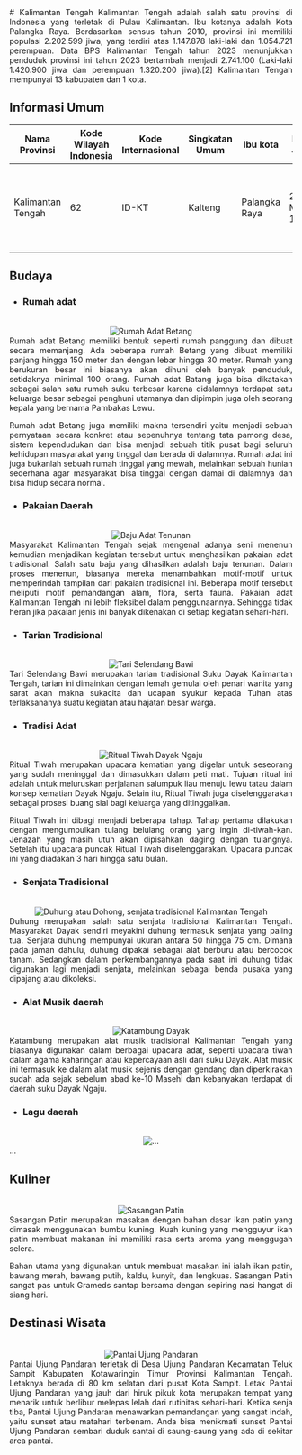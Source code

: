 <div align="justify">
   # Kalimantan Tengah
   Kalimantan Tengah adalah salah satu provinsi di Indonesia yang terletak di Pulau Kalimantan. Ibu kotanya adalah Kota Palangka Raya. Berdasarkan sensus tahun 2010, provinsi ini memiliki populasi 2.202.599 jiwa, yang terdiri atas 1.147.878 laki-laki dan 1.054.721 perempuan. Data BPS Kalimantan Tengah tahun 2023 menunjukkan penduduk provinsi ini tahun 2023 bertambah menjadi 2.741.100 (Laki-laki 1.420.900 jiwa dan perempuan 1.320.200 jiwa).[2] Kalimantan Tengah mempunyai 13 kabupaten dan 1 kota.

   ## Informasi Umum
   |             Nama Provinsi                |  Kode Wilayah Indonesia  | Kode Internasional | Singkatan Umum |        Ibu kota           |        Hari Jadi     |                         Lambang                                      |
   |------------------------------------------|--------------------------|--------------------|----------------|---------------------------|----------------------|----------------------------------------------------------------------|
   |          Kalimantan Tengah               |            62            |     	  ID-KT       | Kalteng        |     Palangka Raya         |       23 Mei 1957    | <div align="center"><img alt="Lambang" width="150" src="https://upload.wikimedia.org/wikipedia/commons/thumb/4/4e/Coat_of_arms_of_Central_Kalimantan.svg/90px-Coat_of_arms_of_Central_Kalimantan.svg.png"/></div> |

   ## Budaya

   - ### Rumah adat
   <br/>
   <div align="center"><img alt="Rumah Adat Betang" src="https://cdn-cms.pgimgs.com/static/2020/12/Rumah-Adat-Betang-Khas-Kalimantan-Tengah-_rev-e1625799152766.jpg"/></div>
   Rumah adat Betang memiliki bentuk seperti rumah panggung dan dibuat secara memanjang. Ada beberapa rumah Betang yang dibuat memiliki panjang hingga 150 meter dan dengan lebar hingga 30 meter. Rumah yang berukuran besar ini biasanya akan dihuni oleh banyak penduduk, setidaknya minimal 100 orang. Rumah adat Batang juga bisa dikatakan sebagai salah satu rumah suku terbesar karena didalamnya terdapat satu keluarga besar sebagai penghuni utamanya dan dipimpin juga oleh seorang kepala yang bernama Pambakas Lewu.

   Rumah adat Betang juga memiliki makna tersendiri yaitu menjadi sebuah pernyataan secara konkret atau sepenuhnya tentang tata pamong desa, sistem kependudukan dan bisa menjadi sebuah titik pusat bagi seluruh kehidupan masyarakat yang tinggal dan berada di dalamnya. Rumah adat ini juga bukanlah sebuah rumah tinggal yang mewah, melainkan sebuah hunian sederhana agar masyarakat bisa tinggal dengan damai di dalamnya dan bisa hidup secara normal.
   
   - ### Pakaian Daerah
   <br/>
   <div align="center"><img alt="Baju Adat Tenunan" src="https://pinhome-blog-assets-public.s3.ap-southeast-1.amazonaws.com/2021/07/Baju-Adat-Tenunan.webp"/></div>
   Masyarakat Kalimantan Tengah sejak mengenal adanya seni menenun kemudian menjadikan kegiatan tersebut untuk menghasilkan pakaian adat tradisional. Salah satu baju yang dihasilkan adalah baju tenunan. Dalam proses menenun, biasanya mereka menambahkan motif-motif untuk memperindah tampilan dari pakaian tradisional ini. Beberapa motif tersebut meliputi motif pemandangan alam, flora, serta fauna. Pakaian adat Kalimantan Tengah ini lebih fleksibel dalam penggunaannya. Sehingga tidak heran jika pakaian jenis ini banyak dikenakan di setiap kegiatan sehari-hari.
   
   - ### Tarian Tradisional
   <br/>
   <div align="center"><img alt="Tari Selendang Bawi" src="https://i0.wp.com/palangkaraya.go.id/wp-content/uploads/2022/08/IMG_20220821_122850_1024_x_768_piksel-1.jpg?fit=1024%2C768&ssl=1"/></div>
   Tari Selendang Bawi merupakan tarian tradisional Suku Dayak Kalimantan Tengah, tarian ini dimainkan dengan lemah gemulai oleh penari wanita yang sarat akan makna sukacita dan ucapan syukur kepada Tuhan atas terlaksananya suatu kegiatan atau hajatan besar warga.
   
   - ### Tradisi Adat
   <br/>
   <div align="center"><img alt="Ritual Tiwah Dayak Ngaju" src="https://asset.kompas.com/crops/LemDFmb0YF4Sd7OS-V7el3qOf8U=/0x0:600x400/750x500/data/photo/2022/03/01/621dc4aeacefe.jpeg"/></div>
   Ritual Tiwah merupakan upacara kematian yang digelar untuk seseorang yang sudah meninggal dan dimasukkan dalam peti mati. Tujuan ritual ini adalah untuk meluruskan perjalanan salumpuk liau menuju lewu tatau dalam konsep kematian Dayak Ngaju. Selain itu, Ritual Tiwah juga diselenggarakan sebagai prosesi buang sial bagi keluarga yang ditinggalkan.

   Ritual Tiwah ini dibagi menjadi beberapa tahap. Tahap pertama dilakukan dengan mengumpulkan tulang belulang orang yang ingin di-tiwah-kan. Jenazah yang masih utuh akan dipisahkan daging dengan tulangnya. Setelah itu upacara puncak Ritual Tiwah diselenggarakan. Upacara puncak ini yang diadakan 3 hari hingga satu bulan.
   
   - ### Senjata Tradisional
   <br/>
   <div align="center"><img alt="Duhung atau Dohong, senjata tradisional Kalimantan Tengah" src="https://pariwisataindonesia.id/wp-content/uploads/2020/10/senjata-dohong-foto-by-asyraafahmadicom.jpg"/></div>
   Duhung merupakan salah satu senjata tradisional Kalimantan Tengah. Masyarakat Dayak sendiri meyakini duhung termasuk senjata yang paling tua. Senjata duhung mempunyai ukuran antara 50 hingga 75 cm. Dimana pada jaman dahulu, duhung dipakai sebagai alat berburu atau bercocok tanam. Sedangkan dalam perkembangannya pada saat ini duhung tidak digunakan lagi menjadi senjata, melainkan sebagai benda pusaka yang dipajang atau dikoleksi.
   
   - ### Alat Musik daerah
   <br/>
   <div align="center"><img alt="Katambung Dayak" src="https://images.tokopedia.net/img/cache/700/VqbcmM/2021/3/26/a3845134-d25d-42d9-97c5-752d469028a9.jpg"/></div>
   Katambung merupakan alat musik tradisional Kalimantan Tengah yang biasanya digunakan dalam berbagai upacara adat, seperti upacara tiwah dalam agama kaharingan atau kepercayaan asli dari suku Dayak. Alat musik ini termasuk ke dalam alat musik sejenis dengan gendang dan diperkirakan sudah ada sejak sebelum abad ke-10 Masehi dan kebanyakan terdapat di daerah suku Dayak Ngaju.
   
   - ### Lagu daerah
   <br/>
   <div align="center"><img alt="..." src="..."/></div>
   ...
      
   ## Kuliner
   <br/>
   <div align="center"><img alt="Sasangan Patin" src="https://img-global.cpcdn.com/recipes/e337c31809794077/680x482cq70/sasangan-patin-khas-kalteng-foto-resep-utama.jpg"/></div>
   Sasangan Patin merupakan masakan dengan bahan dasar ikan patin yang dimasak menggunakan bumbu kuning. Kuah kuning yang mengguyur ikan patin membuat makanan ini memiliki rasa serta aroma yang menggugah selera.

   Bahan utama yang digunakan untuk membuat masakan ini ialah ikan patin, bawang merah, bawang putih, kaldu, kunyit, dan lengkuas.  Sasangan Patin sangat pas untuk Grameds santap bersama dengan sepiring nasi hangat di siang hari.
   
   ## Destinasi Wisata
   <br/>
   <div align="center"><img alt="Pantai Ujung Pandaran" src="https://ksmtour.com/media/images/articles6/pantai-ujung-pandaran-kalimantan-tengah.jpg"/></div>
   Pantai Ujung Pandaran terletak di Desa Ujung Pandaran Kecamatan Teluk Sampit Kabupaten Kotawaringin Timur Provinsi Kalimantan Tengah. Letaknya berada di 80 km selatan dari pusat Kota Sampit. Letak Pantai Ujung Pandaran yang jauh dari hiruk pikuk kota merupakan tempat yang menarik untuk berlibur melepas lelah dari rutinitas sehari-hari. Ketika senja tiba, Pantai Ujung Pandaran menawarkan pemandangan yang sangat indah, yaitu sunset atau matahari terbenam. Anda bisa menikmati sunset Pantai Ujung Pandaran sembari duduk santai di saung-saung yang ada di sekitar area pantai.
</div>
